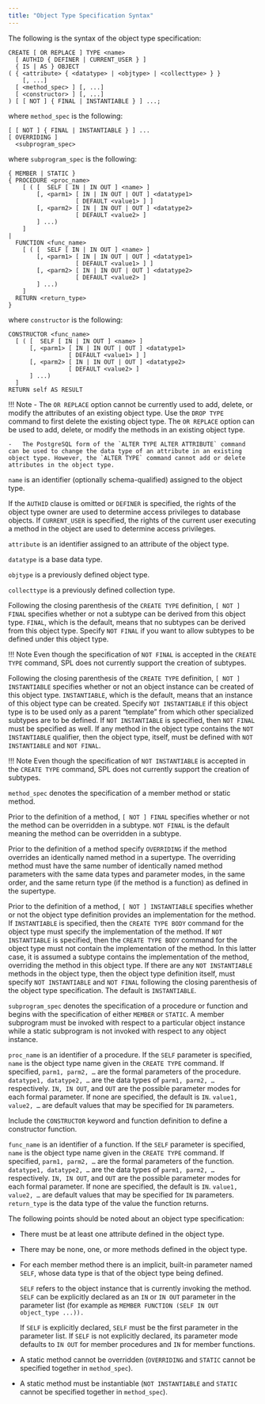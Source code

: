 ```yaml
---
title: "Object Type Specification Syntax"
---
```


<div id="object_type_specification_syntax" class="registered_link"></div>

The following is the syntax of the object type specification:

```text
CREATE [ OR REPLACE ] TYPE <name>
  [ AUTHID { DEFINER | CURRENT_USER } ]
  { IS | AS } OBJECT
( { <attribute> { <datatype> | <objtype> | <collecttype> } }
    [, ...]
  [ <method_spec> ] [, ...]
  [ <constructor> ] [, ...]
) [ [ NOT ] { FINAL | INSTANTIABLE } ] ...;
```

where `method_spec` is the following:

```text
[ [ NOT ] { FINAL | INSTANTIABLE } ] ...
[ OVERRIDING ]
  <subprogram_spec>
```

where `subprogram_spec` is the following:

```text
{ MEMBER | STATIC }
{ PROCEDURE <proc_name>
    [ ( [  SELF [ IN | IN OUT ] <name> ]
        [, <parm1> [ IN | IN OUT | OUT ] <datatype1>
                   [ DEFAULT <value1> ] ]
        [, <parm2> [ IN | IN OUT | OUT ] <datatype2>
                   [ DEFAULT <value2> ]
        ] ...)
    ]
|
  FUNCTION <func_name>
    [ ( [  SELF [ IN | IN OUT ] <name> ]
        [, <parm1> [ IN | IN OUT | OUT ] <datatype1>
                   [ DEFAULT <value1> ] ]
        [, <parm2> [ IN | IN OUT | OUT ] <datatype2>
                   [ DEFAULT <value2> ]
        ] ...)
    ]
  RETURN <return_type>
}
```

where `constructor` is the following:

```text
CONSTRUCTOR <func_name>
  [ ( [  SELF [ IN | IN OUT ] <name> ]
      [, <parm1> [ IN | IN OUT | OUT ] <datatype1>
                 [ DEFAULT <value1> ] ]
      [, <parm2> [ IN | IN OUT | OUT ] <datatype2>
                 [ DEFAULT <value2> ]
      ] ...)
  ]
RETURN self AS RESULT
```

!!! Note
    -   The `OR REPLACE` option cannot be currently used to add, delete, or modify the attributes of an existing object type. Use the `DROP TYPE` command to first delete the existing object type. The `OR REPLACE` option can be used to add, delete, or modify the methods in an existing object type.

    -   The PostgreSQL form of the `ALTER TYPE ALTER ATTRIBUTE` command can be used to change the data type of an attribute in an existing object type. However, the `ALTER TYPE` command cannot add or delete attributes in the object type.

`name` is an identifier (optionally schema-qualified) assigned to the object type.

If the `AUTHID` clause is omitted or `DEFINER` is specified, the rights of the object type owner are used to determine access privileges to database objects. If `CURRENT_USER` is specified, the rights of the current user executing a method in the object are used to determine access privileges.

`attribute` is an identifier assigned to an attribute of the object type.

`datatype` is a base data type.

`objtype` is a previously defined object type.

`collecttype` is a previously defined collection type.

Following the closing parenthesis of the `CREATE TYPE` definition, `[ NOT ] FINAL` specifies whether or not a subtype can be derived from this object type. `FINAL`, which is the default, means that no subtypes can be derived from this object type. Specify `NOT FINAL` if you want to allow subtypes to be defined under this object type.

!!! Note
    Even though the specification of `NOT FINAL` is accepted in the `CREATE TYPE` command, SPL does not currently support the creation of subtypes.

Following the closing parenthesis of the `CREATE TYPE` definition, `[ NOT ] INSTANTIABLE` specifies whether or not an object instance can be created of this object type. `INSTANTIABLE`, which is the default, means that an instance of this object type can be created. Specify `NOT INSTANTIABLE` if this object type is to be used only as a parent “template” from which other specialized subtypes are to be defined. If `NOT INSTANTIABLE` is specified, then `NOT FINAL` must be specified as well. If any method in the object type contains the `NOT INSTANTIABLE` qualifier, then the object type, itself, must be defined with `NOT INSTANTIABLE` and `NOT FINAL`.

!!! Note
    Even though the specification of `NOT INSTANTIABLE` is accepted in the `CREATE TYPE` command, SPL does not currently support the creation of subtypes.

`method_spec` denotes the specification of a member method or static method.

Prior to the definition of a method, `[ NOT ] FINAL` specifies whether or not the method can be overridden in a subtype. `NOT FINAL` is the default meaning the method can be overridden in a subtype.

Prior to the definition of a method specify `OVERRIDING` if the method overrides an identically named method in a supertype. The overriding method must have the same number of identically named method parameters with the same data types and parameter modes, in the same order, and the same return type (if the method is a function) as defined in the supertype.

Prior to the definition of a method, `[ NOT ] INSTANTIABLE` specifies whether or not the object type definition provides an implementation for the method. If `INSTANTIABLE` is specified, then the `CREATE TYPE BODY` command for the object type must specify the implementation of the method. If `NOT INSTANTIABLE` is specified, then the `CREATE TYPE BODY` command for the object type must not contain the implementation of the method. In this latter case, it is assumed a subtype contains the implementation of the method, overriding the method in this object type. If there are any `NOT INSTANTIABLE` methods in the object type, then the object type definition itself, must specify `NOT INSTANTIABLE` and `NOT FINAL` following the closing parenthesis of the object type specification. The default is `INSTANTIABLE`.

`subprogram_spec` denotes the specification of a procedure or function and begins with the specification of either `MEMBER` or `STATIC`. A member subprogram must be invoked with respect to a particular object instance while a static subprogram is not invoked with respect to any object instance.

`proc_name` is an identifier of a procedure. If the `SELF` parameter is specified, `name` is the object type name given in the `CREATE TYPE` command. If specified, `parm1, parm2, …` are the formal parameters of the procedure. `datatype1, datatype2, …` are the data types of `parm1, parm2, …` respectively. `IN, IN OUT`, and `OUT` are the possible parameter modes for each formal parameter. If none are specified, the default is `IN`. `value1, value2, …` are default values that may be specified for `IN` parameters.

Include the `CONSTRUCTOR` keyword and function definition to define a constructor function.

`func_name` is an identifier of a function. If the `SELF` parameter is specified, `name` is the object type name given in the `CREATE TYPE` command. If specified, `parm1, parm2, …` are the formal parameters of the function. `datatype1, datatype2, …` are the data types of `parm1, parm2, …` respectively. `IN, IN OUT`, and `OUT` are the possible parameter modes for each formal parameter. If none are specified, the default is `IN`. `value1, value2, …` are default values that may be specified for `IN` parameters. `return_type` is the data type of the value the function returns.

The following points should be noted about an object type specification:

-   There must be at least one attribute defined in the object type.

-   There may be none, one, or more methods defined in the object type.

-   For each member method there is an implicit, built-in parameter named `SELF`, whose data type is that of the object type being defined.

    `SELF` refers to the object instance that is currently invoking the method. `SELF` can be explicitly declared as an `IN` or `IN OUT` parameter in the parameter list (for example as `MEMBER FUNCTION (SELF IN OUT object_type ...)).`

    If `SELF` is explicitly declared, `SELF` must be the first parameter in the parameter list. If `SELF` is not explicitly declared, its parameter mode defaults to `IN OUT` for member procedures and `IN` for member functions.

-   A static method cannot be overridden (`OVERRIDING` and `STATIC` cannot be specified together in `method_spec`).

-   A static method must be instantiable (`NOT INSTANTIABLE` and `STATIC` cannot be specified together in `method_spec`).
